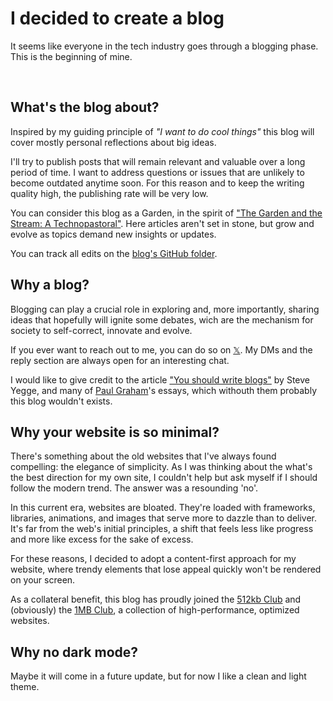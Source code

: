 
# I decided to create a blog

<AnimatedHeader />

It seems like everyone in the tech industry goes through a blogging phase. This is the beginning of mine.

&nbsp;<br/>
## What's the blog about?

Inspired by my guiding principle of _"I want to do cool things"_ this blog will cover mostly personal reflections about big ideas.

I'll try to publish posts that will remain relevant and valuable over a long period of time. I want to address questions or issues that are unlikely to become outdated anytime soon. For this reason and to keep the writing quality high, the publishing rate will be very low.

You can consider this blog as a Garden, in the spirit of ["The Garden and the Stream: A Technopastoral"](https://hapgood.us/2015/10/17/the-garden-and-the-stream-a-technopastoral/). Here articles aren't set in stone, but grow and evolve as topics demand new insights or updates.

You can track all edits on the [blog's GitHub folder](https://github.com/francescobarbieri/barbierinotes).

## Why a blog?

Blogging can play a crucial role in exploring and, more importantly, sharing ideas that hopefully will ignite some debates, wich are the mechanism for society to self-correct, innovate and evolve. 

If you ever want to reach out to me, you can do so on [𝕏](https://twitter.com/barbierinotes). My DMs and the reply section are always open for an interesting chat.

I would like to give credit to the article ["You should write blogs"](https://sites.google.com/site/steveyegge2/you-should-write-blogs?authuser=0) by Steve Yegge, and many of [Paul Graham](https://www.paulgraham.com/)'s essays, which withouth them probably this blog wouldn't exists.

## Why your website is so minimal?

There's something about the old websites that I've always found compelling: the elegance of simplicity. As I was thinking about the what's the best direction for my own site, I couldn't help but ask myself if I should follow the modern trend. The answer was a resounding 'no'.

In this current era, websites are bloated. They're loaded with frameworks, libraries, animations, and images that serve more to dazzle than to deliver. It's far from the web's initial principles, a shift that feels less like progress and more like excess for the sake of excess.

For these reasons, I decided to adopt a content-first approach for my website, where trendy elements that lose appeal quickly won't be rendered on your screen.

As a collateral benefit, this blog has proudly joined the [512kb Club](https://512kb.club/) and (obviously) the [1MB Club](https://1mb.club/), a collection of high-performance, optimized websites.

## Why no dark mode?

Maybe it will come in a future update, but for now I like a clean and light theme.